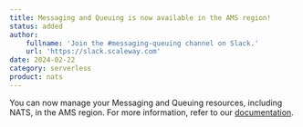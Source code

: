 ```yaml
---
title: Messaging and Queuing is now available in the AMS region!
status: added
author:
    fullname: 'Join the #messaging-queuing channel on Slack.'
    url: 'https://slack.scaleway.com'
date: 2024-02-22
category: serverless
product: nats
---
```


You can now manage your Messaging and Queuing resources, including NATS, in the AMS region. For more information, refer to our [documentation](/nats/). 


